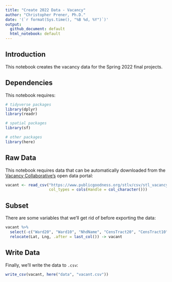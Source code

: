 ```yaml
---
title: "Create 2022 Data - Vacancy"
author: "Christopher Prener, Ph.D."
date: '(`r format(Sys.time(), "%B %d, %Y")`)'
output: 
  github_document: default
  html_notebook: default 
---
```


## Introduction
This notebook creates the vacancy data for the Spring 2022 final projects.

## Dependencies
This notebook requires:

```r
# tidyverse packages
library(dplyr)
library(readr)

# spatial packages
library(sf)

# other packages
library(here)
```

## Raw Data
This notebook requires data that can be automatically downloaded from the [Vacancy Collaborative's](https://www.stlvacancytools.com) open data portal:

```r
vacant <- read_csv("https://www.publicgoodness.org/stlv/csv/stl_vacancy_data.csv",
                   col_types = cols(Handle = col_character()))
```

## Subset
There are some variables that we'll get rid of before exporting the data:

```r
vacant %>% 
  select(-c("Ward20", "Ward10", "NhdName", "CensTract20", "CensTract10")) %>%
  relocate(Lat, Lng, .after = last_col()) -> vacant
```

## Write Data
Finally, we'll write the data to `.csv`:

```r
write_csv(vacant, here("data", "vacant.csv"))
```
